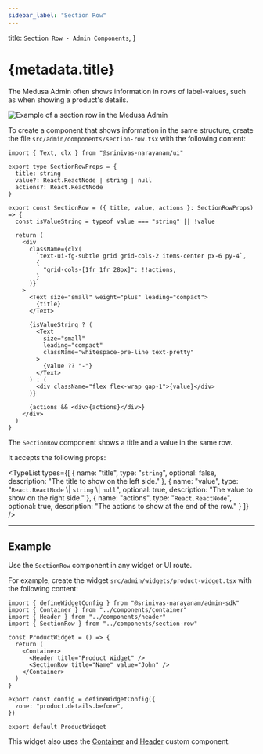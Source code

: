 ```yaml
---
sidebar_label: "Section Row"
---
```



  title: `Section Row - Admin Components`,
}

# {metadata.title}

The Medusa Admin often shows information in rows of label-values, such as when showing a product's details.

![Example of a section row in the Medusa Admin](https://res.cloudinary.com/dza7lstvk/image/upload/v1728292781/Medusa%20Resources/section-row_kknbnw.png)

To create a component that shows information in the same structure, create the file `src/admin/components/section-row.tsx` with the following content:

```tsx title="src/admin/components/section-row.tsx"
import { Text, clx } from "@srinivas-narayanam/ui"

export type SectionRowProps = {
  title: string
  value?: React.ReactNode | string | null
  actions?: React.ReactNode
}

export const SectionRow = ({ title, value, actions }: SectionRowProps) => {
  const isValueString = typeof value === "string" || !value

  return (
    <div
      className={clx(
        `text-ui-fg-subtle grid grid-cols-2 items-center px-6 py-4`,
        {
          "grid-cols-[1fr_1fr_28px]": !!actions,
        }
      )}
    >
      <Text size="small" weight="plus" leading="compact">
        {title}
      </Text>

      {isValueString ? (
        <Text
          size="small"
          leading="compact"
          className="whitespace-pre-line text-pretty"
        >
          {value ?? "-"}
        </Text>
      ) : (
        <div className="flex flex-wrap gap-1">{value}</div>
      )}

      {actions && <div>{actions}</div>}
    </div>
  )
}
```

The `SectionRow` component shows a title and a value in the same row.

It accepts the following props:

<TypeList
  types={[
    {
      name: "title",
      type: "`string`",
      optional: false,
      description: "The title to show on the left side."
    },
    {
      name: "value",
      type: "`React.ReactNode` \\| `string` \\| `null`",
      optional: true,
      description: "The value to show on the right side."
    },
    {
      name: "actions",
      type: "`React.ReactNode`",
      optional: true,
      description: "The actions to show at the end of the row."
    }
  ]}
/>

---

## Example

Use the `SectionRow` component in any widget or UI route.

For example, create the widget `src/admin/widgets/product-widget.tsx` with the following content:

```tsx title="src/admin/widgets/product-widget.tsx"
import { defineWidgetConfig } from "@srinivas-narayanam/admin-sdk"
import { Container } from "../components/container"
import { Header } from "../components/header"
import { SectionRow } from "../components/section-row"

const ProductWidget = () => {
  return (
    <Container>
      <Header title="Product Widget" />
      <SectionRow title="Name" value="John" />
    </Container>
  )
}

export const config = defineWidgetConfig({
  zone: "product.details.before",
})

export default ProductWidget
```

This widget also uses the [Container](../container/page.mdx) and [Header](../header/page.mdx) custom component.
